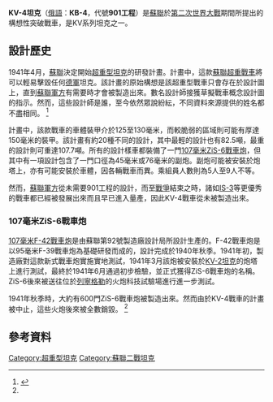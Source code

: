 {{Infobox Weapon
|name= KV-4重型坦克 [[File:Flag_of_the_Soviet_Union.svg|30px]]<br />КВ-4
|image= 
|image_size= 
|caption= 
|origin={{flag|Soviet Union}}
|type= [[重型戰車|重型戰車]]
<!-- Type selection -->
|is_artillery= 
|is_vehicle= yes
<!-- Service history -->
|service= 未服役
|used_by= 
|wars= 
<!-- Production history -->
|designer= 
|design_date= 1941年
|manufacturer= 
|unit_cost= 
|production_date= 未生產
|number= 
|variants= 
<!-- General specifications -->
|spec_label= 
|weight= 82～107[[公噸|公噸]]
|length= 6.50～9.26公尺
|width= 3.80～4.03公尺
|height= 3～3.78公尺
|crew= 5～9人
<!-- Artillery specifications -->
|elevation= 
|traverse= 
<!-- Vehicle/missile specifications -->
|armour= 40～180毫米
|primary_armament=1×107毫米ZiS-6戰車炮+<br/>1×45毫米K-20副炮或<br/>1×76毫米副炮
|secondary_armament= 2×7.62毫米DS機槍或<br />4×7.62毫米DT機槍
|engine= M-40柴油引擎
|engine_power= 1200匹馬力
|pw_ratio=
|transmission= 
|suspension= 
|clearance= 
|fuel_capacity= 
|vehicle_range= 180～320公里
|speed= 35～50公里/小時
}}
'''KV-4坦克'''（[[俄語|俄語]]：'''КВ-4'''，代號'''901工程'''）是[[蘇聯|蘇聯]]於[[第二次世界大戰|第二次世界大戰]]期間所提出的構想性突破戰車，是KV系列坦克之一。

== 設計歷史 ==
1941年4月，[[蘇聯|蘇聯]]決定開始[[超重型坦克|超重型坦克]]的研發計畫。計畫中，這款[[蘇聯|蘇聯]][[超重型坦克|超重戰車]]將可以輕易擊毀任何[[德意志國防軍|德軍]]坦克。該計畫的原始構想是該超重型戰車只會存在於設計圖上，直到[[苏联红军|蘇聯軍方]]有需要時才會被製造出來。數名設計師接獲草擬戰車概念設計圖的指示。然而，這些設計師是誰，至今依然眾說紛紜，不同資料來源提供的姓名都不盡相同。
<ref name="#1">{{Cite web |url=http://english.battlefield.ru/kv-3-kv-4-kv-5-kv-7-kv-9-kv-220.html |title=Design history. |accessdate=2015-09-28 |archive-date=2012-04-25 |archive-url=https://web.archive.org/web/20120425052655/http://english.battlefield.ru/kv-3-kv-4-kv-5-kv-7-kv-9-kv-220.html |dead-url=no }}</ref>

計畫中，該款戰車的車體裝甲介於125至130毫米，而較脆弱的區域則可能有厚達150毫米的裝甲。該計畫有約20種不同的設計，其中最輕的設計也有82.5噸，最重的設計則可重達107.7噸。所有的設計樣車都裝備了一門[[107毫米ZiS-6戰車炮|107毫米ZiS-6戰車炮]]，但其中有一項設計包含了一門口徑為45毫米或76毫米的副炮。副炮可能被安裝於炮塔上，亦有可能安裝於車體，因各輛戰車而異。乘組員人數則為5人至9人不等。

然而，[[苏联红军|蘇聯軍方]]從未需要901工程的設計，而至[[第二次世界大战|戰爭]]結束之時，諸如[[IS-3|IS-3]]等更優秀的戰車都已經被發展出來而且早已進入量產，因此KV-4戰車從未被製造出來。

=== 107毫米ZiS-6戰車炮 ===
[[107毫米F-42戰車炮|107毫米F-42戰車炮]]是由蘇聯第92號製造廠設計局所設計生產的。F-42戰車炮是以95毫米F-39戰車炮為基礎研發而成的，設計完成於1940年秋季。1941年初，製造廠對這款新式戰車炮實施實地測試，1941年3月該炮被安裝於[[KV-2坦克|KV-2坦克]]的炮塔上進行測試，最終於1941年6月通過初步檢驗，並正式獲得ZiS-6戰車炮的名稱。ZiS-6後來被送往位於[[列寧格勒|列寧格勒]]的火炮科技試驗場進行進一步測試。

1941年秋季時，大約有600門ZiS-6戰車炮被製造出來。然而由於KV-4戰車的計畫被中止，這些火炮後來被全數銷毀。
<ref name="#1"/>

== 參考資料 ==
{{Reflist}}
{{WWIISovAFVs}}
[[Category:超重型坦克|Category:超重型坦克]]
[[Category:蘇聯二戰坦克|Category:蘇聯二戰坦克]]